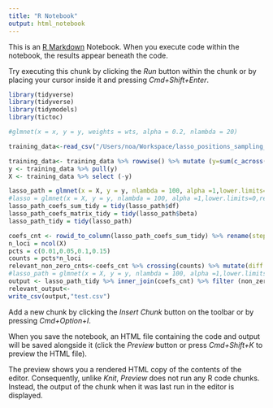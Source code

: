 ```yaml
---
title: "R Notebook"
output: html_notebook
---
```


This is an [R Markdown](http://rmarkdown.rstudio.com) Notebook. When you execute code within the notebook, the results appear beneath the code. 

Try executing this chunk by clicking the *Run* button within the chunk or by placing your cursor inside it and pressing *Cmd+Shift+Enter*. 

```r
library(tidyverse)
library(tidyverse)
library(tidymodels)
library(tictoc)

#glmnet(x = x, y = y, weights = wts, alpha = 0.2, nlambda = 20)

training_data<-read_csv("/Users/noa/Workspace/lasso_positions_sampling_results/training.csv") 
```


```r
training_data<- training_data %>% rowwise() %>% mutate (y=sum(c_across(is.numeric)))
y <- training_data %>% pull(y)
X <- training_data %>% select (-y)

```


```r
lasso_path = glmnet(x = X, y = y, nlambda = 100, alpha =1,lower.limits=0)
#lasso = glmnet(x = X, y = y, nlambda = 100, alpha =1,lower.limits=0,relax = TRUE, gamma =0)
lasso_path_coefs_sum_tidy = tidy(lasso_path$df)
lasso_path_coefs_matrix_tidy = tidy(lasso_path$beta)
lasso_path_tidy = tidy(lasso_path)

```
```r
coefs_cnt <- rowid_to_column(lasso_path_coefs_sum_tidy) %>% rename(step = rowid, non_zero_cnt = x)  
n_loci = ncol(X)
pcts = c(0.01,0.05,0.1,0.15)
counts = pcts*n_loci
relevant_non_zero_cnts<-coefs_cnt %>% crossing(counts) %>% mutate(diff = abs(counts-non_zero_cnt)) %>% group_by(counts) %>% filter (diff ==min(diff)) %>% pull(non_zero_cnt) 
#lasso_path = glmnet(x = X, y = y, nlambda = 100, alpha =1,lower.limits=0, relax = TRUE)
output <- lasso_path_tidy %>% inner_join(coefs_cnt) %>% filter (non_zero_cnt %in% relevant_non_zero_cnts) %>% rename(loci = term)
relevant_output<-
write_csv(output,"test.csv")
```





Add a new chunk by clicking the *Insert Chunk* button on the toolbar or by pressing *Cmd+Option+I*.

When you save the notebook, an HTML file containing the code and output will be saved alongside it (click the *Preview* button or press *Cmd+Shift+K* to preview the HTML file). 

The preview shows you a rendered HTML copy of the contents of the editor. Consequently, unlike *Knit*, *Preview* does not run any R code chunks. Instead, the output of the chunk when it was last run in the editor is displayed.

